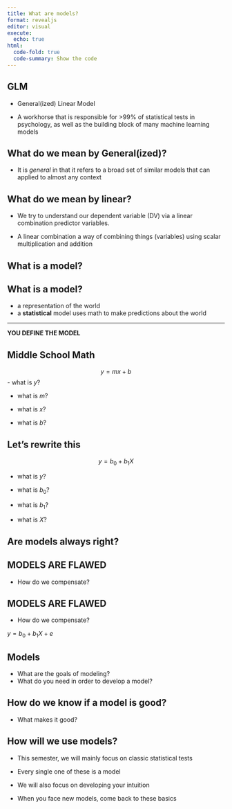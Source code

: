 ```yaml
---
title: What are models? 
format: revealjs
editor: visual
execute:
  echo: true
html:
  code-fold: true
  code-summary: Show the code
---
```


## GLM

- General(ized) Linear Model

- A workhorse that is responsible for >99% of statistical tests in psychology, as well as the building block of many machine learning models

## What do we mean by General(ized)?

- It is *general* in that it refers to a broad set of similar models that can applied to almost any context


## What do we mean by linear?

- We try to understand our dependent variable (DV) via a linear combination predictor variables. 

- A linear combination a  way of combining things (variables) using scalar multiplication and addition


## What is a model?



## What is a model?

- a representation of the world
- a **statistical** model uses math to make predictions about the world


--------

**YOU DEFINE THE MODEL**


## Middle School Math

$$ y = mx + b $$
- what is $y$? 

- what is $m$? 

- what is $x$? 

- what is $b$? 


## Let's rewrite this

$$y = b_0 + b_{1}X$$ 

- what is $y$?

- what is $b_0$?

- what is $b_1$?

- what is $X$?




## Are models always right?



## MODELS ARE FLAWED

- How do we compensate?


## MODELS ARE FLAWED

- How do we compensate?

$y = b_0 + b_{1}X + e$


## Models

- What are the goals of modeling?
- What do you need in order to develop a model?



## How do we know if a model is good? 

- What makes it good?



## How will we use models?

- This semester, we will mainly focus on classic statistical tests

- Every single one of these is a model

- We will also focus on developing your intuition 

- When you face new models, come back to these basics
